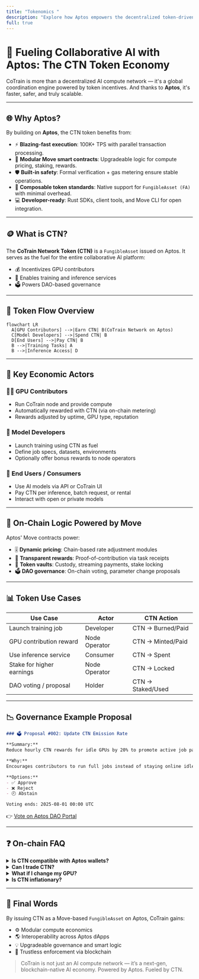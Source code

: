 ```yaml
---
title: "Tokenomics "
description: "Explore how Aptos empowers the decentralized token-driven economy behind CoTrain."
full: true
---
```


# 🔗 Fueling Collaborative AI with Aptos: The CTN Token Economy

CoTrain is more than a decentralized AI compute network — it's a global coordination engine powered by token incentives. And thanks to **Aptos**, it's faster, safer, and truly scalable.

---

## 🌐 Why Aptos?

By building on **Aptos**, the CTN token benefits from:

- ⚡ **Blazing-fast execution**: 100K+ TPS with parallel transaction processing.
- 🧱 **Modular Move smart contracts**: Upgradeable logic for compute pricing, staking, rewards.
- 🛡️ **Built-in safety**: Formal verification + gas metering ensure stable operations.
- 🔄 **Composable token standards**: Native support for `FungibleAsset (FA)` with minimal overhead.
- 💻 **Developer-ready**: Rust SDKs, client tools, and Move CLI for open integration.

---

## 🪙 What is CTN?

The **CoTrain Network Token (CTN)** is a `FungibleAsset` issued on Aptos. It serves as the fuel for the entire collaborative AI platform:

- 💰 Incentivizes GPU contributors
- 🔧 Enables training and inference services
- 🗳️ Powers DAO-based governance

---

## 🔁 Token Flow Overview

```mermaid
flowchart LR
  A[GPU Contributors] -->|Earn CTN| B(CoTrain Network on Aptos)
  C[Model Developers] -->|Spend CTN| B
  D[End Users] -->|Pay CTN| B
  B -->|Training Tasks| A
  B -->|Inference Access| D
```

---

## 💼 Key Economic Actors

### 🧑‍💻 GPU Contributors

- Run CoTrain node and provide compute
- Automatically rewarded with CTN (via on-chain metering)
- Rewards adjusted by uptime, GPU type, reputation

### 🧠 Model Developers

- Launch training using CTN as fuel
- Define job specs, datasets, environments
- Optionally offer bonus rewards to node operators

### 👥 End Users / Consumers

- Use AI models via API or CoTrain UI
- Pay CTN per inference, batch request, or rental
- Interact with open or private models

---

## 🔐 On-Chain Logic Powered by Move

Aptos' Move contracts power:

- 🎚️ **Dynamic pricing**: Chain-based rate adjustment modules
- 🧾 **Transparent rewards**: Proof-of-contribution via task receipts
- 🏦 **Token vaults**: Custody, streaming payments, stake locking
- 🗳️ **DAO governance**: On-chain voting, parameter change proposals

---

## 📊 Token Use Cases

| Use Case                  | Actor             | CTN Action         |
|---------------------------|------------------|--------------------|
| Launch training job       | Developer         | CTN → Burned/Paid  |
| GPU contribution reward   | Node Operator     | CTN → Minted/Paid  |
| Use inference service     | Consumer          | CTN → Spent        |
| Stake for higher earnings | Node Operator     | CTN → Locked       |
| DAO voting / proposal     | Holder            | CTN → Staked/Used  |

---

## 📉 Governance Example Proposal

```markdown
### 🗳️ Proposal #002: Update CTN Emission Rate

**Summary:**  
Reduce hourly CTN rewards for idle GPUs by 20% to promote active job participation.

**Why:**  
Encourages contributors to run full jobs instead of staying online idle.

**Options:**
- ✅ Approve
- ❌ Reject
- 🕗 Abstain

Voting ends: 2025-08-01 00:00 UTC
```

👉 [Vote on Aptos DAO Portal](https://dao.cotrain.ai/proposals/002)

---

## ❓ On-chain FAQ

<details>
  <summary><strong>Is CTN compatible with Aptos wallets?</strong></summary>
  <div>
    Yes! CTN follows the `FungibleAsset` standard and works with Petra, Martian, Pontem, and more.
  </div>
</details>

<details>
  <summary><strong>Can I trade CTN?</strong></summary>
  <div>
    CTN will be available on Aptos DEXes such as Liquidswap and Econia, and can be swapped for stablecoins or staked in pools.
  </div>
</details>

<details>
  <summary><strong>What if I change my GPU?</strong></summary>
  <div>
    Your node's identity is wallet-bound. You can upgrade hardware anytime and keep earning under the same address.
  </div>
</details>

<details>
  <summary><strong>Is CTN inflationary?</strong></summary>
  <div>
    CTN follows an adaptive mint-burn policy governed by DAO. As usage grows, burn rate and staking increase to maintain balance.
  </div>
</details>

---

## 🧠 Final Words

By issuing CTN as a Move-based `FungibleAsset` on Aptos, CoTrain gains:

- ⚙️ Modular compute economics
- 🌎 Interoperability across Aptos dApps
- 💡 Upgradeable governance and smart logic
- 🔐 Trustless enforcement via blockchain

> CoTrain is not just an AI compute network — it’s a next-gen, blockchain-native AI economy. Powered by Aptos. Fueled by CTN.

